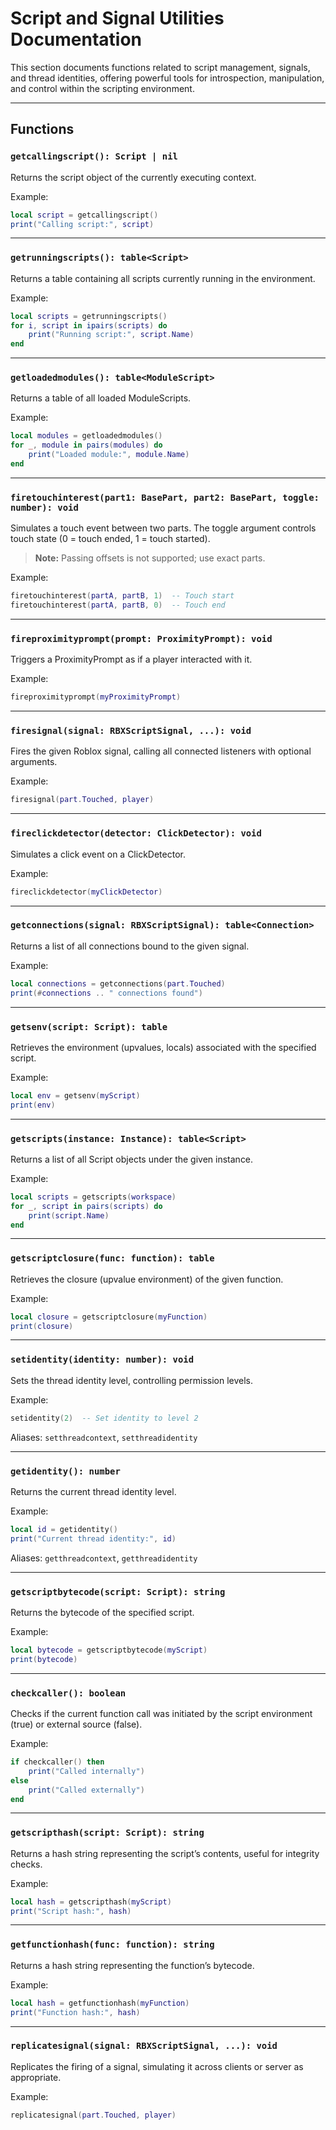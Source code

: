 
# Script and Signal Utilities Documentation

This section documents functions related to script management, signals, and thread identities, offering powerful tools for introspection, manipulation, and control within the scripting environment.

---

## Functions

### `getcallingscript(): Script | nil`

Returns the script object of the currently executing context.

Example:

```lua
local script = getcallingscript()
print("Calling script:", script)
````

---

### `getrunningscripts(): table<Script>`

Returns a table containing all scripts currently running in the environment.

Example:

```lua
local scripts = getrunningscripts()
for i, script in ipairs(scripts) do
    print("Running script:", script.Name)
end
```

---

### `getloadedmodules(): table<ModuleScript>`

Returns a table of all loaded ModuleScripts.

Example:

```lua
local modules = getloadedmodules()
for _, module in pairs(modules) do
    print("Loaded module:", module.Name)
end
```

---

### `firetouchinterest(part1: BasePart, part2: BasePart, toggle: number): void`

Simulates a touch event between two parts. The toggle argument controls touch state (0 = touch ended, 1 = touch started).

> **Note:** Passing offsets is not supported; use exact parts.

Example:

```lua
firetouchinterest(partA, partB, 1)  -- Touch start
firetouchinterest(partA, partB, 0)  -- Touch end
```

---

### `fireproximityprompt(prompt: ProximityPrompt): void`

Triggers a ProximityPrompt as if a player interacted with it.

Example:

```lua
fireproximityprompt(myProximityPrompt)
```

---

### `firesignal(signal: RBXScriptSignal, ...): void`

Fires the given Roblox signal, calling all connected listeners with optional arguments.

Example:

```lua
firesignal(part.Touched, player)
```

---

### `fireclickdetector(detector: ClickDetector): void`

Simulates a click event on a ClickDetector.

Example:

```lua
fireclickdetector(myClickDetector)
```

---

### `getconnections(signal: RBXScriptSignal): table<Connection>`

Returns a list of all connections bound to the given signal.

Example:

```lua
local connections = getconnections(part.Touched)
print(#connections .. " connections found")
```

---

### `getsenv(script: Script): table`

Retrieves the environment (upvalues, locals) associated with the specified script.

Example:

```lua
local env = getsenv(myScript)
print(env)
```

---

### `getscripts(instance: Instance): table<Script>`

Returns a list of all Script objects under the given instance.

Example:

```lua
local scripts = getscripts(workspace)
for _, script in pairs(scripts) do
    print(script.Name)
end
```

---

### `getscriptclosure(func: function): table`

Retrieves the closure (upvalue environment) of the given function.

Example:

```lua
local closure = getscriptclosure(myFunction)
print(closure)
```

---

### `setidentity(identity: number): void`

Sets the thread identity level, controlling permission levels.

Example:

```lua
setidentity(2)  -- Set identity to level 2
```

Aliases: `setthreadcontext`, `setthreadidentity`

---

### `getidentity(): number`

Returns the current thread identity level.

Example:

```lua
local id = getidentity()
print("Current thread identity:", id)
```

Aliases: `getthreadcontext`, `getthreadidentity`

---

### `getscriptbytecode(script: Script): string`

Returns the bytecode of the specified script.

Example:

```lua
local bytecode = getscriptbytecode(myScript)
print(bytecode)
```

---

### `checkcaller(): boolean`

Checks if the current function call was initiated by the script environment (true) or external source (false).

Example:

```lua
if checkcaller() then
    print("Called internally")
else
    print("Called externally")
end
```

---

### `getscripthash(script: Script): string`

Returns a hash string representing the script’s contents, useful for integrity checks.

Example:

```lua
local hash = getscripthash(myScript)
print("Script hash:", hash)
```

---

### `getfunctionhash(func: function): string`

Returns a hash string representing the function’s bytecode.

Example:

```lua
local hash = getfunctionhash(myFunction)
print("Function hash:", hash)
```

---

### `replicatesignal(signal: RBXScriptSignal, ...): void`

Replicates the firing of a signal, simulating it across clients or server as appropriate.

Example:

```lua
replicatesignal(part.Touched, player)
```
